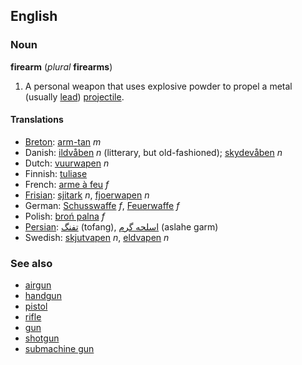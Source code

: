 ==English==
===Noun===
'''firearm''' (''plural'' '''firearms''')

#A personal weapon that uses explosive powder to propel a metal (usually [[lead]]) [[projectile]].

====Translations====
*[[Breton]]: [[arm-tan]] ''m''
*Danish: [[ildvåben]] ''n'' (litterary, but old-fashioned); [[skydevåben]] ''n''
*Dutch: [[vuurwapen]] ''n''
*Finnish: [[tuliase]]
*French: [[arme à feu]] ''f''
*[[Frisian]]: [[sjitark]] ''n'', [[fjoerwapen]] ''n''
*German: [[Schusswaffe]] ''f'', [[Feuerwaffe]] ''f''
*Polish: [[broń palna]] ''f''
*[[Persian]]: [[تفنگ]] (tofang), [[اسلحه گرم]] (aslahe garm)
*Swedish:  [[skjutvapen]] ''n'', [[eldvapen]] ''n''

===See also===
*[[airgun]]
*[[handgun]]
*[[pistol]]
*[[rifle]]
*[[gun]]
*[[shotgun]]
*[[submachine gun]]